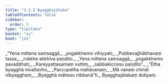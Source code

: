 ```yaml
---
title: "3.3.2 Byagghajātaka"
tableOfContents: false
sidebar:
  order: 3
type: "tipitaka"
basket: "su"
book: "ja1"
---
```



<DynamicBreadcrumb />

<Division number="64" book="ja1" bookNo="22" page="209">

<Paragraph number="758" type="verses" book="ja1">
_“Yena mittena saṃsaggā,_  
_yogakkhemo vihiyyati;_  
_Pubbevajjhābhavaṃ tassa,_  
_rukkhe akkhīva paṇḍito._  

</Paragraph>

</Division>
<Division number="65" book="ja1" bookNo="22" page="209">

<Paragraph number="759" type="verses" book="ja1">
_Yena mittena saṃsaggā,_  
_yogakkhemo pavaḍḍhati;_  
_Kareyyattasamaṃ vuttiṃ,_  
_sabbakiccesu paṇḍito”._  

</Paragraph>

</Division>
<Division number="66" book="ja1" bookNo="22" page="209">

<Paragraph number="760" type="verses" book="ja1">
_“Etha byagghā nivattavho,_  
_Paccupetha mahāvanaṃ;_  
_Mā vanaṃ chindi nibyagghaṃ,_  
_Byagghā māhesu nibbanā”ti._  


</Paragraph>
</Division>

<Paragraph number="761" type="center" book="ja1">
Byagghajātakaṃ dutiyaṃ.
</Paragraph>